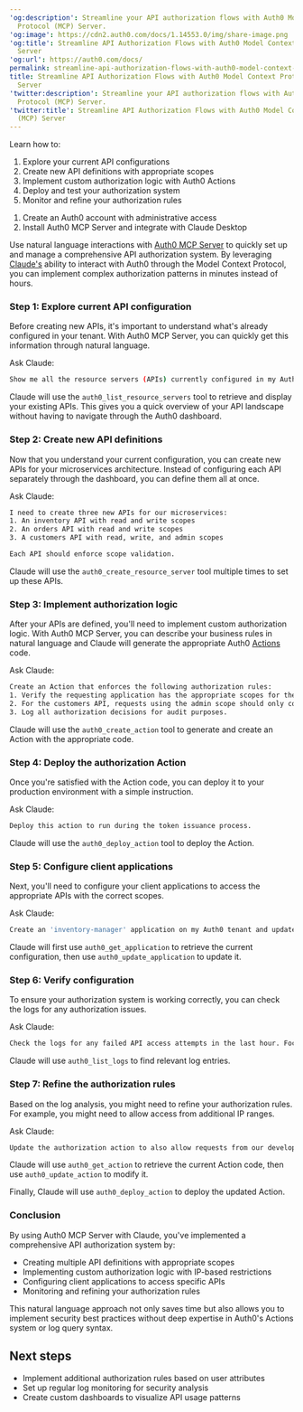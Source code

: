 ---
'og:description': Streamline your API authorization flows with Auth0 Model Context
  Protocol (MCP) Server.
'og:image': https://cdn2.auth0.com/docs/1.14553.0/img/share-image.png
'og:title': Streamline API Authorization Flows with Auth0 Model Context Protocol (MCP)
  Server
'og:url': https://auth0.com/docs/
permalink: streamline-api-authorization-flows-with-auth0-model-context-protocol-mcp
title: Streamline API Authorization Flows with Auth0 Model Context Protocol (MCP)
  Server
'twitter:description': Streamline your API authorization flows with Auth0 Model Context
  Protocol (MCP) Server.
'twitter:title': Streamline API Authorization Flows with Auth0 Model Context Protocol
  (MCP) Server
---
<Card title="Overview">

Learn how to:

1. Explore your current API configurations
2. Create new API definitions with appropriate scopes
3. Implement custom authorization logic with Auth0 Actions
4. Deploy and test your authorization system
5. Monitor and refine your authorization rules

</Card><Card title="Before you start">

1. Create an Auth0 account with administrative access
2. Install Auth0 MCP Server and integrate with Claude Desktop

</Card>

Use natural language interactions with [Auth0 MCP Server](/docs/get-started/auth0-mcp-server) to quickly set up and manage a comprehensive API authorization system. By leveraging [Claude's](https://claude.ai/) ability to interact with Auth0 through the Model Context Protocol, you can implement complex authorization patterns in minutes instead of hours.

### Step 1: Explore current API configuration

Before creating new APIs, it's important to understand what's already configured in your tenant. With Auth0 MCP Server, you can quickly get this information through natural language.

Ask Claude:

```bash wrap lines
Show me all the resource servers (APIs) currently configured in my Auth0 tenant.
```






Claude will use the `auth0_list_resource_servers` tool to retrieve and display your existing APIs. This gives you a quick overview of your API landscape without having to navigate through the <Tooltip tip="Auth0 Dashboard: Auth0's main product to configure your services." cta="View Glossary" href="/docs/glossary?term=Auth0+dashboard">Auth0 dashboard</Tooltip>.

### Step 2: Create new API definitions

Now that you understand your current configuration, you can create new APIs for your microservices architecture. Instead of configuring each API separately through the dashboard, you can define them all at once.

Ask Claude:

```bash lines
I need to create three new APIs for our microservices:
1. An inventory API with read and write scopes
2. An orders API with read and write scopes
3. A customers API with read, write, and admin scopes

Each API should enforce scope validation.
```






Claude will use the `auth0_create_resource_server` tool multiple times to set up these APIs.

### Step 3: Implement authorization logic

After your APIs are defined, you'll need to implement custom authorization logic. With Auth0 MCP Server, you can describe your business rules in natural language and Claude will generate the appropriate Auth0 [Actions](/docs/customize/actions) code.

Ask Claude:

```bash lines
Create an Action that enforces the following authorization rules:
1. Verify the requesting application has the appropriate scopes for the API being accessed.
2. For the customers API, requests using the admin scope should only come from our internal IP ranges (10.0.0.0/8 and 172.16.0.0/12).
3. Log all authorization decisions for audit purposes.
```






Claude will use the `auth0_create_action` tool to generate and create an Action with the appropriate code.

### Step 4: Deploy the authorization Action

Once you're satisfied with the Action code, you can deploy it to your production environment with a simple instruction.

Ask Claude:

```bash lines
Deploy this action to run during the token issuance process.
```






Claude will use the `auth0_deploy_action` tool to deploy the Action.

### Step 5: Configure client applications

Next, you'll need to configure your client applications to access the appropriate APIs with the correct scopes.

Ask Claude:

```bash wrap lines
Create an 'inventory-manager' application on my Auth0 tenant and update the app to access the inventory and orders APIs with read and write permissions, but not the customers API.
```






Claude will first use `auth0_get_application` to retrieve the current configuration, then use `auth0_update_application` to update it.

### Step 6: Verify configuration

To ensure your authorization system is working correctly, you can check the logs for any authorization issues.

Ask Claude:

```bash wrap lines
Check the logs for any failed API access attempts in the last hour. Focus on authorization failures.
```






Claude will use `auth0_list_logs` to find relevant log entries.

### Step 7: Refine the authorization rules

Based on the log analysis, you might need to refine your authorization rules. For example, you might need to allow access from additional IP ranges.

Ask Claude:

```bash wrap lines
Update the authorization action to also allow requests from our development VPN range 192.168.100.0/24.
```






Claude will use `auth0_get_action` to retrieve the current Action code, then use `auth0_update_action` to modify it.

Finally, Claude will use `auth0_deploy_action` to deploy the updated Action.

### Conclusion

By using Auth0 MCP Server with Claude, you've implemented a comprehensive API authorization system by:

* Creating multiple API definitions with appropriate scopes
* Implementing custom authorization logic with IP-based restrictions
* Configuring client applications to access specific APIs
* Monitoring and refining your authorization rules

This natural language approach not only saves time but also allows you to implement security best practices without deep expertise in Auth0's Actions system or log query syntax.

## Next steps

* Implement additional authorization rules based on user attributes
* Set up regular log monitoring for security analysis
* Create custom dashboards to visualize API usage patterns